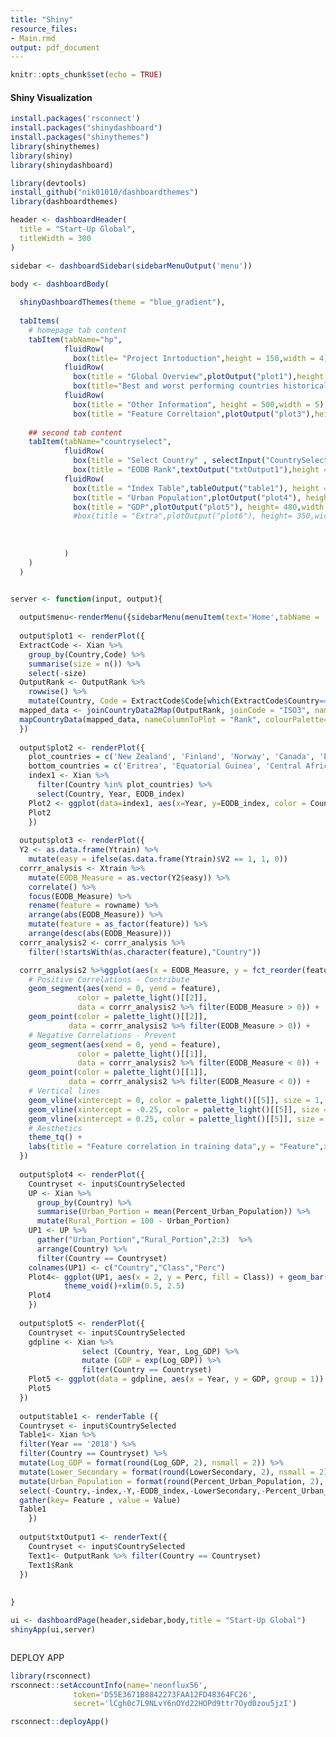 ```yaml
---
title: "Shiny"
resource_files:
- Main.rmd
output: pdf_document
---
```


```r
knitr::opts_chunk$set(echo = TRUE)
```


#### Shiny Visualization
```r


install.packages('rsconnect')
install.packages("shinydashboard")
install.packages("shinythemes")
library(shinythemes)
library(shiny)
library(shinydashboard)

library(devtools)
install_github("nik01010/dashboardthemes")
library(dashboardthemes)


```

```r
header <- dashboardHeader(
  title = "Start-Up Global",
  titleWidth = 300
)

sidebar <- dashboardSidebar(sidebarMenuOutput('menu'))

body <- dashboardBody(
  
  shinyDashboardThemes(theme = "blue_gradient"),
  
  tabItems(
    # homepage tab content
    tabItem(tabName="hp",
            fluidRow(
              box(title= "Project Inrtoduction",height = 150,width = 4)),
            fluidRow(
              box(title = "Global Overview",plotOutput("plot1"),height = 500,width = 5),
              box(title="Best and worst performing countries historically",plotOutput("plot2"),height = 500,width = 5)),
            fluidRow(
              box(title = "Other Information", height = 500,width = 5),
              box(title = "Feature Correltaion",plotOutput("plot3"),height = 500,width = 5))),
  
    ## second tab content
    tabItem(tabName="countryselect",
            fluidRow(
              box(title = "Select Country" , selectInput("CountrySelected",label = "",choices = ExtractCode$Country), height = 150,width = 2 ),
              box(title = "EODB Rank",textOutput("txtOutput1"),height = 150,width = 2,   tags$head(tags$style("#txtOutput1{color: blue;font-size: 40px;font-style: bold;}")))),
            fluidRow( 
              box(title = "Index Table",tableOutput("table1"), height = 600,width = 2),
              box(title = "Urban Population",plotOutput("plot4"), height= 480,width = 4),
              box(title = "GDP",plotOutput("plot5"), height= 480,width = 4))
              #box(title = "Extra",plotOutput("plot6"), height= 350,width = 4))
            
            
            
            )
    )
  )



```




```r


server <- function(input, output){
  
  output$menu<-renderMenu({sidebarMenu(menuItem(text='Home',tabName = 'hp'),menuItem(text= "Country Measure",tabName = "countryselect")) })  
  
  output$plot1 <- renderPlot({
  ExtractCode <- Xian %>%
    group_by(Country,Code) %>%
    summarise(size = n()) %>%
    select(-size)
  OutputRank <- OutputRank %>%
    rowwise() %>%
    mutate(Country, Code = ExtractCode$Code[which(ExtractCode$Country==Country)])
  mapped_data <- joinCountryData2Map(OutputRank, joinCode = "ISO3", nameJoinColumn = "Code") 
  mapCountryData(mapped_data, nameColumnToPlot = "Rank", colourPalette=c('#1E6C03', '#E5FEDC'), addLegend='TRUE', borderCol = "grey", mapTitle = "Rank - Ease Of Doing Business")
  })
  
  output$plot2 <- renderPlot({
    plot_countries = c('New Zealand', 'Finland', 'Norway', 'Canada', 'Eritrea', 'Central African Republic', 'Iraq', 'Chad')
    bottom_countries = c('Eritrea', 'Equatorial Guinea', 'Central African Republic', 'Iraq', 'Chad')
    index1 <- Xian %>%
      filter(Country %in% plot_countries) %>%
      select(Country, Year, EODB_index)
    Plot2 <- ggplot(data=index1, aes(x=Year, y=EODB_index, color = Country, group = Country)) +geom_line() + geom_point() + labs(x="Year", y = "rank of ease of doing business")
    Plot2
    })
  
  output$plot3 <- renderPlot({
  Y2 <- as.data.frame(Ytrain) %>%
    mutate(easy = ifelse(as.data.frame(Ytrain)$V2 == 1, 1, 0))
  corrr_analysis <- Xtrain %>%
    mutate(EODB_Measure = as.vector(Y2$easy)) %>%
    correlate() %>%
    focus(EODB_Measure) %>%
    rename(feature = rowname) %>%
    arrange(abs(EODB_Measure)) %>%
    mutate(feature = as_factor(feature)) %>%
    arrange(desc(abs(EODB_Measure)))
  corrr_analysis2 <- corrr_analysis %>%
    filter(!startsWith(as.character(feature),"Country"))

  corrr_analysis2 %>%ggplot(aes(x = EODB_Measure, y = fct_reorder(feature, desc(EODB_Measure)))) + geom_point() +
    # Positive Correlations - Contribute 
    geom_segment(aes(xend = 0, yend = feature), 
               color = palette_light()[[2]], 
               data = corrr_analysis2 %>% filter(EODB_Measure > 0)) +
    geom_point(color = palette_light()[[2]], 
             data = corrr_analysis2 %>% filter(EODB_Measure > 0)) +
    # Negative Correlations - Prevent 
    geom_segment(aes(xend = 0, yend = feature), 
               color = palette_light()[[1]], 
               data = corrr_analysis2 %>% filter(EODB_Measure < 0)) +
    geom_point(color = palette_light()[[1]], 
             data = corrr_analysis2 %>% filter(EODB_Measure < 0)) +
    # Vertical lines
    geom_vline(xintercept = 0, color = palette_light()[[5]], size = 1, linetype = 2) +
    geom_vline(xintercept = -0.25, color = palette_light()[[5]], size = 1, linetype = 2) +
    geom_vline(xintercept = 0.25, color = palette_light()[[5]], size = 1, linetype = 2) +
    # Aesthetics
    theme_tq() +
    labs(title = "Feature correlation in training data",y = "Feature",x = "Correlation Measure")
  })
  
  output$plot4 <- renderPlot({
    Countryset <- input$CountrySelected 
    UP <- Xian %>%
      group_by(Country) %>%
      summarise(Urban_Portion = mean(Percent_Urban_Population)) %>%
      mutate(Rural_Portion = 100 - Urban_Portion)
    UP1 <- UP %>%
      gather("Urban_Portion","Rural_Portion",2:3)  %>%
      arrange(Country) %>%
      filter(Country == Countryset)
    colnames(UP1) <- c("Country","Class","Perc")
    Plot4<- ggplot(UP1, aes(x = 2, y = Perc, fill = Class)) + geom_bar(stat = "identity", color = "white") + coord_polar(theta = "y", start = -pi/2)+ #geom_text(aes(y = round(Perc), label = round(Perc))) +
            theme_void()+xlim(0.5, 2.5)
    Plot4
    })
  
  output$plot5 <- renderPlot({
    Countryset <- input$CountrySelected
    gdpline <- Xian %>%
                select (Country, Year, Log_GDP) %>%
                mutate (GDP = exp(Log_GDP)) %>%
                filter(Country == Countryset)
    Plot5 <- ggplot(data = gdpline, aes(x = Year, y = GDP, group = 1)) + geom_line() + geom_point()
    Plot5
  })
  
  output$table1 <- renderTable ({
  Countryset <- input$CountrySelected 
  Table1<- Xian %>%
  filter(Year == '2018') %>%
  filter(Country == Countryset) %>%
  mutate(Log_GDP = format(round(Log_GDP, 2), nsmall = 2)) %>%
  mutate(Lower_Secondary = format(round(LowerSecondary, 2), nsmall = 2)) %>%
  mutate(Urban_Population = format(round(Percent_Urban_Population, 2), nsmall = 2)) %>%
  select(-Country,-index,-Y,-EODB_index,-LowerSecondary,-Percent_Urban_Population) %>%
  gather(key= Feature , value = Value)
  Table1
    })
  
  output$txtOutput1 <- renderText({
    Countryset <- input$CountrySelected 
    Text1<- OutputRank %>% filter(Country == Countryset) 
    Text1$Rank
  })
  
  
}

ui <- dashboardPage(header,sidebar,body,title = "Start-Up Global")
shinyApp(ui,server)



```


DEPLOY APP


```r

library(rsconnect)
rsconnect::setAccountInfo(name='neonflux56',
			  token='D55E3671B8842273FAA12FD48364FC26',
			  secret='lCgh0c7L9NLvY6nOYd22HOPd9ttr7Oyd0zou5jzI')

rsconnect::deployApp()


```
